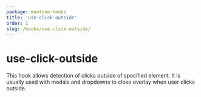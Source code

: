 ```yaml
---
package: mantine-hooks
title: 'use-click-outside'
order: 1
slug: /hooks/use-click-outside/
---
```



# use-click-outside

This hook allows detection of clicks outside of specified element.
It is usually used with modals and dropdowns to close overlay when user clicks outside.

<UseClickOutsideDemo />

